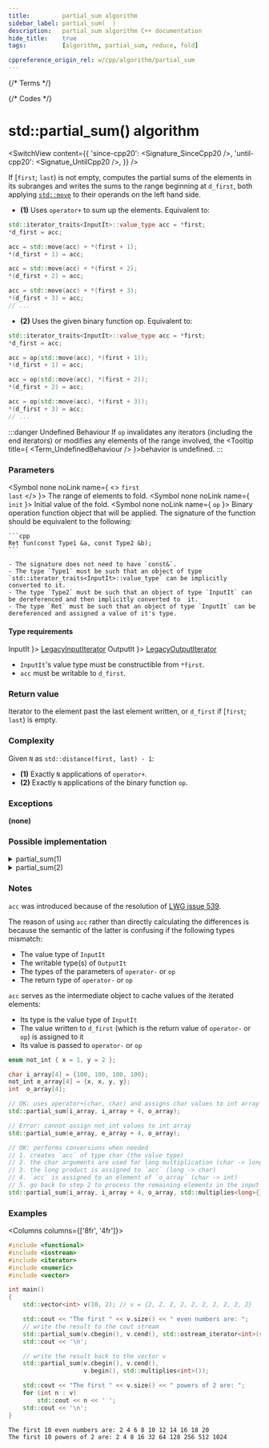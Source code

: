 ```yaml
---
title:         partial_sum algorithm
sidebar_label: partial_sum(  )
description:   partial_sum algorithm C++ documentation
hide_title:    true
tags:          [algorithm, partial_sum, reduce, fold]

cppreference_origin_rel: w/cpp/algorithm/partial_sum
---
```



{/* Terms */}


{/* Codes */}


# std::partial_sum() algorithm

<SwitchView content={{
  'since-cpp20': <Signature_SinceCpp20 />,
  'until-cpp20': <Signatue_UntilCpp20 />,
}} />

If [`first`; `last`) is not empty, computes the partial sums of the elements in its subranges and writes the sums to the range beginning at `d_first`, <Since v='cpp11'>both applying <a href="#"><code>std::move</code></a> to their operands on the left hand side</Since>.

  - **(1)** Uses `operator+` to sum up the elements. Equivalent to:
  ```cpp
  std::iterator_traits<InputIt>::value_type acc = *first;
  *d_first = acc;

  acc = std::move(acc) + *(first + 1);
  *(d_first + 1) = acc;

  acc = std::move(acc) + *(first + 2);
  *(d_first + 2) = acc;

  acc = std::move(acc) + *(first + 3);
  *(d_first + 3) = acc;
  // ...
  ```

  - **(2)** Uses the given binary function op. Equivalent to:
  ```cpp
  std::iterator_traits<InputIt>::value_type acc = *first;
  *d_first = acc;

  acc = op(std::move(acc), *(first + 1));
  *(d_first + 1) = acc;

  acc = op(std::move(acc), *(first + 2));
  *(d_first + 2) = acc;

  acc = op(std::move(acc), *(first + 3));
  *(d_first + 3) = acc;
  // ...
  ```

:::danger Undefined Behaviour
If `op` invalidates any iterators (including the end iterators) or modifies any elements of the range involved, the <Tooltip title={ <Term_UndefinedBehaviour /> }>behavior is undefined</Tooltip>.
:::

### Parameters

<SymbolTable>

  <Symbol none noLink name={ <> <code>first</code> <br/> <code>last</code> </> }>
    The range of elements to fold.
  </Symbol>
  <Symbol none noLink name={ <code>init</code> }>
    Initial value of the fold.
  </Symbol>
  <Symbol none noLink name={ <code>op</code> }>
    Binary operation function object that will be applied.
    The signature of the function should be equivalent to the following:

    ```cpp
    Ret fun(const Type1 &a, const Type2 &b);
    ```

    - The signature does not need to have `const&`.
    - The type `Type1` must be such that an object of type `std::iterator_traits<InputIt>::value_type` can be implicitly converted to it.
    - The type `Type2` must be such that an object of type `InputIt` can be dereferenced and then implicitly converted to  it.
    - The type `Ret` must be such that an object of type `InputIt` can be dereferenced and assigned a value of it's type.
  </Symbol>
</SymbolTable>

#### Type requirements

<SymbolTable>
  <Symbol none noLink name={ <code>InputIt</code> }>
    <a href="/docs/named_req/LegacyInputIterator">LegacyInputIterator</a>
  </Symbol>
  <Symbol none noLink name={ <code>OutputIt</code> }>
    <a href="/docs/named_req/LegacyOutputIterator">LegacyOutputIterator</a>
  </Symbol>
</SymbolTable>

- `InputIt`'s value type must be constructible from `*first`.
- `acc` must be writable to `d_first`.

### Return value

Iterator to the element past the last element written, or `d_first` if [`first`; `last`) is empty.

### Complexity

Given `N` as `std::distance(first, last) - 1`:

- **(1)** Exactly `N` applications of `operator+`.
- **(2)** Exactly `N` applications of the binary function `op`.

### Exceptions

**(none)**

### Possible implementation

<details>
<summary>partial_sum(1)</summary>

```cpp
template<class InputIt, class OutputIt>
constexpr // since C++20
OutputIt partial_sum(InputIt first, InputIt last, OutputIt d_first)
{
    if (first == last)
        return d_first;

    typename std::iterator_traits<InputIt>::value_type sum = *first;
    *d_first = sum;

    while (++first != last)
    {
        sum = std::move(sum) + *first; // std::move since C++11
        *++d_first = sum;
    }

    return ++d_first;

    // or, since C++14:
    // return std::partial_sum(first, last, d_first, std::plus<>());
}
```

</details>

<details>
<summary>partial_sum(2)</summary>

```cpp
template<class InputIt, class OutputIt, class BinaryOperation>
constexpr // since C++20
OutputIt partial_sum(InputIt first, InputIt last, OutputIt d_first, BinaryOperation op)
{
    if (first == last)
        return d_first;

    typename std::iterator_traits<InputIt>::value_type acc = *first;
    *d_first = acc;

    while (++first != last)
    {
        acc = op(std::move(acc), *first); // std::move since C++11
        *++d_first = acc;
    }

    return ++d_first;
}
```

</details>

### Notes

`acc` was introduced because of the resolution of [LWG issue 539](https://cplusplus.github.io/LWG/issue539).

The reason of using `acc` rather than directly calculating the differences is because the semantic of the latter is confusing if the following types mismatch:
- The value type of `InputIt`
- The writable type(s) of `OutputIt`
- The types of the parameters of `operator-` or `op`
- The return type of `operator-` or `op`

`acc` serves as the intermediate object to cache values of the iterated elements:
- Its type is the value type of `InputIt`
- The value written to `d_first` (which is the return value of `operator-` or `op`) is assigned to it
- Its value is passed to `operator-` or `op`

```cpp
enum not_int { x = 1, y = 2 };

char i_array[4] = {100, 100, 100, 100};
not_int e_array[4] = {x, x, y, y};
int  o_array[4];

// OK: uses operator+(char, char) and assigns char values to int array
std::partial_sum(i_array, i_array + 4, o_array);

// Error: cannot assign not_int values to int array
std::partial_sum(e_array, e_array + 4, o_array);

// OK: performs conversions when needed
// 1. creates `acc` of type char (the value type)
// 2. the char arguments are used for long multiplication (char -> long)
// 3. the long product is assigned to `acc` (long -> char)
// 4. `acc` is assigned to an element of `o_array` (char -> int)
// 5. go back to step 2 to process the remaining elements in the input range
std::partial_sum(i_array, i_array + 4, o_array, std::multiplies<long>{});
```

### Examples

<Columns columns={['8fr', '4fr']}>
<div>

```cpp title='Main.cpp' showLineNumbers
#include <functional>
#include <iostream>
#include <iterator>
#include <numeric>
#include <vector>

int main()
{
    std::vector<int> v(10, 2); // v = {2, 2, 2, 2, 2, 2, 2, 2, 2, 2}

    std::cout << "The first " << v.size() << " even numbers are: ";
    // write the result to the cout stream
    std::partial_sum(v.cbegin(), v.cend(), std::ostream_iterator<int>(std::cout, " "));
    std::cout << '\n';

    // write the result back to the vector v
    std::partial_sum(v.cbegin(), v.cend(),
                     v.begin(), std::multiplies<int>());

    std::cout << "The first " << v.size() << " powers of 2 are: ";
    for (int n : v)
        std::cout << n << ' ';
    std::cout << '\n';
}
```

</div>
<div>

```plaintext title="Output"
The first 10 even numbers are: 2 4 6 8 10 12 14 16 18 20 
The first 10 powers of 2 are: 2 4 8 16 32 64 128 256 512 1024
```

</div>
</Columns>
